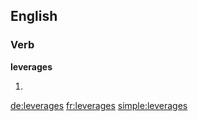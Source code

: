 ==English==

===Verb===
'''leverages'''

# {{third-person singular of|leverage}}

[[de:leverages]]
[[fr:leverages]]
[[simple:leverages]]
